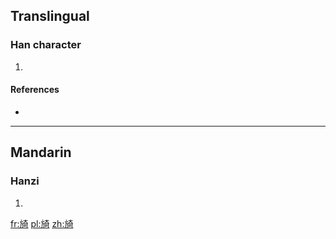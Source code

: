 ==Translingual==

===Han character===
{{Han char|rn=70|rad=方|as=08|sn=12|four=|canj=卜尸大一口 (YSKMR)}}

# {{defn|Han|sort=方08}}

====References====
* {{Han ref|kx=0484.151|dkj=13672|dj=0846.140|hdz=32182.030|uh=65D1|ud=26065}}

----

==Mandarin==

===Hanzi===
{{cmn-hanzi|pin=[[yǐ]] ([[yi3]])|wg=i<sup>3</sup>}}

# {{defn|Mandarin|sort=方08}}

[[fr:旑]]
[[pl:旑]]
[[zh:旑]]